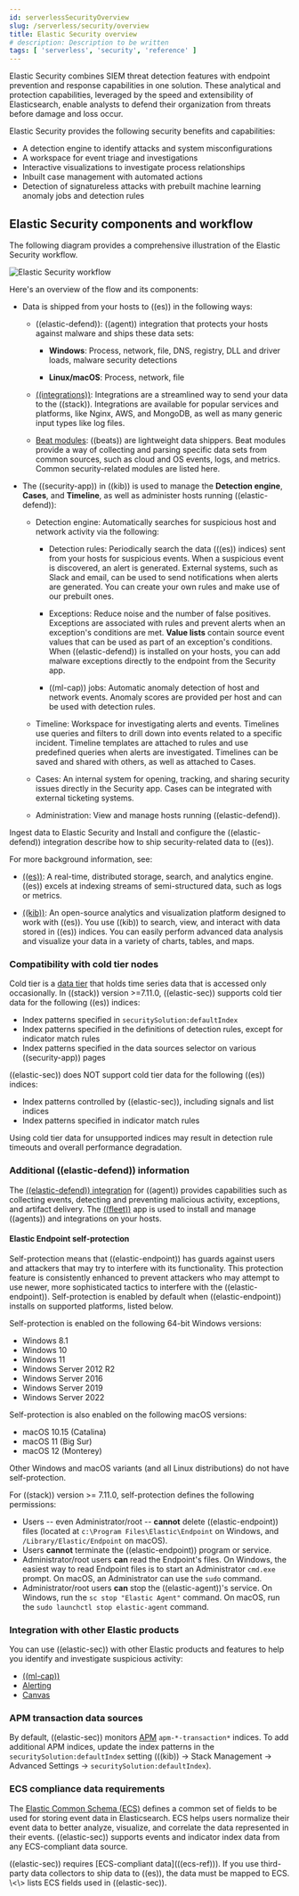```yaml
---
id: serverlessSecurityOverview
slug: /serverless/security/overview
title: Elastic Security overview
# description: Description to be written
tags: [ 'serverless', 'security', 'reference' ]
---
```


<div id="es-overview"></div>

Elastic Security combines SIEM threat detection features with endpoint
prevention and response capabilities in one solution. These analytical and
protection capabilities, leveraged by the speed and extensibility of
Elasticsearch, enable analysts to defend their organization from threats before
damage and loss occur.

Elastic Security provides the following security benefits and capabilities:

* A detection engine to identify attacks and system misconfigurations
* A workspace for event triage and investigations
* Interactive visualizations to investigate process relationships
* Inbuilt case management with automated actions
* Detection of signatureless attacks with prebuilt machine learning anomaly jobs and detection rules

## Elastic Security components and workflow

The following diagram provides a comprehensive illustration of the Elastic Security workflow.

![Elastic Security workflow](images/es-overview/-getting-started-workflow.png)

Here's an overview of the flow and its components:

* Data is shipped from your hosts to ((es)) in the following ways:
    * <DocLink id="enSecurityInstallEndpoint">((elastic-defend))</DocLink>: ((agent)) integration that
        protects your hosts <DocLink id="enSecurityDetectionEngineOverview" section="malware-prevention">against malware</DocLink> and ships these data sets:

        *  **Windows**: Process, network, file, DNS, registry, DLL and driver loads,
            malware security detections

        * **Linux/macOS**: Process, network, file
    * [((integrations))](((integrations-docs))): Integrations are a streamlined way to send your data to the ((stack)). Integrations are available for popular services and platforms, like Nginx, AWS, and MongoDB, as well as many generic input types like log files.
    * [Beat modules](https://www.elastic.co/integrations?solution=security): ((beats))
        are lightweight data shippers. Beat modules provide a way of collecting and
        parsing specific data sets from common sources, such as cloud and OS events,
        logs, and metrics. Common security-related modules are listed
        <DocLink id="serverlessSecurityIngestData" section="enable-modules-and-configuration-options">here</DocLink>.

* The ((security-app)) in ((kib)) is used to manage the **Detection engine**,
    **Cases**, and **Timeline**, as well as administer hosts running ((elastic-defend)):

    * Detection engine: Automatically searches for suspicious host and network
        activity via the following:

        * <DocLink id="enSecurityDetectionEngineOverview">Detection rules</DocLink>: Periodically search the data
            (((es)) indices) sent from your hosts for suspicious events. When a suspicious
            event is discovered, an alert is generated. External systems, such as
            Slack and email, can be used to send notifications when alerts are generated.
            You can create your own rules and make use of our <DocLink id="enSecurityPrebuiltRules">prebuilt ones</DocLink>.

        * <DocLink id="enSecurityDetectionsUiExceptions">Exceptions</DocLink>: Reduce noise and the number of
            false positives. Exceptions are associated with rules and prevent alerts when
            an exception's conditions are met. **Value lists** contain source event
            values that can be used as part of an exception's conditions. When
            ((elastic-defend)) is installed on your hosts, you can add malware exceptions
            directly to the endpoint from the Security app.

        * <DocLink id="enSecurityMachineLearning" section="prebuilt-jobs">((ml-cap)) jobs</DocLink>: Automatic anomaly detection of host and network events. Anomaly scores are provided per host and can be used with detection rules.
    * <DocLink id="enSecurityTimelinesUi">Timeline</DocLink>: Workspace for investigating alerts and events.
        Timelines use queries and filters to drill down into events related to
        a specific incident. Timeline templates are attached to rules and use predefined
        queries when alerts are investigated. Timelines can be saved and shared with
        others, as well as attached to Cases.

    * <DocLink id="enSecurityCasesOverview">Cases</DocLink>: An internal system for opening, tracking, and sharing
        security issues directly in the Security app. Cases can be integrated with
        external ticketing systems.

    * <DocLink id="enSecurityAdminPageOv">Administration</DocLink>: View and manage hosts running ((elastic-defend)).

<DocLink id="serverlessSecurityIngestData">Ingest data to Elastic Security</DocLink> and <DocLink id="enSecurityInstallEndpoint">Install and configure the ((elastic-defend)) integration</DocLink> describe how to ship security-related
data to ((es)).

For more background information, see:

* [((es))](https://www.elastic.co/products/elasticsearch): A real-time,
    distributed storage, search, and analytics engine. ((es)) excels at indexing
    streams of semi-structured data, such as logs or metrics.

* [((kib))](https://www.elastic.co/products/kibana): An open-source analytics and
    visualization platform designed to work with ((es)). You use ((kib)) to search,
    view, and interact with data stored in ((es)) indices. You can easily perform
    advanced data analysis and visualize your data in a variety of charts, tables,
    and maps.

### Compatibility with cold tier nodes

Cold tier is a [data tier](((ref))/data-tiers.html) that holds time series data that is accessed only occasionally. In ((stack)) version >=7.11.0, ((elastic-sec)) supports cold tier data for the following ((es)) indices:

* Index patterns specified in `securitySolution:defaultIndex`
* Index patterns specified in the definitions of detection rules, except for indicator match rules
* Index patterns specified in the data sources selector on various ((security-app)) pages

((elastic-sec)) does NOT support cold tier data for the following ((es)) indices:

* Index patterns controlled by ((elastic-sec)), including signals and list indices
* Index patterns specified in indicator match rules

Using cold tier data for unsupported indices may result in detection rule timeouts and overall performance degradation.

### Additional ((elastic-defend)) information

The [((elastic-defend)) integration](https://www.elastic.co/endpoint-security/)
for ((agent)) provides capabilities such as collecting events, detecting and preventing
malicious activity, exceptions, and artifact delivery. The
[((fleet))](((fleet-guide))/fleet-overview.html) app is used to
install and manage ((agents)) and integrations on your hosts.

<div id="self-protection"></div>

#### Elastic Endpoint self-protection

Self-protection means that ((elastic-endpoint)) has guards against users and attackers that may try to interfere with its functionality. This protection feature is consistently enhanced to prevent attackers who may attempt to use newer, more sophisticated tactics to interfere with the ((elastic-endpoint)). Self-protection is enabled by default when ((elastic-endpoint)) installs on supported platforms, listed below.

Self-protection is enabled on the following 64-bit Windows versions:

* Windows 8.1
* Windows 10
* Windows 11
* Windows Server 2012 R2
* Windows Server 2016
* Windows Server 2019
* Windows Server 2022

Self-protection is also enabled on the following macOS versions:

* macOS 10.15 (Catalina)
* macOS 11 (Big Sur)
* macOS 12 (Monterey)

<DocCallOut title="Note">
Other Windows and macOS variants (and all Linux distributions) do not have self-protection.
</DocCallOut>

For ((stack)) version >= 7.11.0, self-protection defines the following permissions:

* Users -- even Administrator/root -- **cannot** delete ((elastic-endpoint)) files (located at `c:\Program Files\Elastic\Endpoint` on Windows, and `/Library/Elastic/Endpoint` on macOS).
* Users **cannot** terminate the ((elastic-endpoint)) program or service.
* Administrator/root users **can** read the Endpoint's files. On Windows, the easiest way to read Endpoint files is to start an Administrator `cmd.exe` prompt. On macOS, an Administrator can use the `sudo` command.
* Administrator/root users **can** stop the ((elastic-agent))'s service. On Windows, run the `sc stop "Elastic Agent"` command. On macOS, run the `sudo launchctl stop elastic-agent` command.

<div id="siem-integration"></div>

### Integration with other Elastic products

You can use ((elastic-sec)) with other Elastic products and features to help you
identify and investigate suspicious activity:

* [((ml-cap))](https://www.elastic.co/products/stack/machine-learning)
* [Alerting](https://www.elastic.co/products/stack/alerting)
* [Canvas](https://www.elastic.co/products/stack/canvas)

<div id="data-sources"></div>

### APM transaction data sources

By default, ((elastic-sec)) monitors [APM](((apm-app-ref))/apm-getting-started.html)
`apm-*-transaction*` indices. To add additional APM indices, update the
index patterns in the `securitySolution:defaultIndex` setting (((kib)) -> Stack Management -> Advanced Settings -> `securitySolution:defaultIndex`).

<div id="ecs-compliant-reqs"></div>

### ECS compliance data requirements

The [Elastic Common Schema (ECS)](((ecs-ref))) defines a common set of fields to be used for
storing event data in Elasticsearch. ECS helps users normalize their event data
to better analyze, visualize, and correlate the data represented in their
events. ((elastic-sec)) supports events and indicator index data from any ECS-compliant data source.

<DocCallOut title="Important" color="warning">
((elastic-sec)) requires [ECS-compliant data](((ecs-ref))). If you use third-party data collectors to ship data to ((es)), the data must be mapped to ECS.
\<\<siem-field-reference>> lists ECS fields used in ((elastic-sec)).
</DocCallOut>
